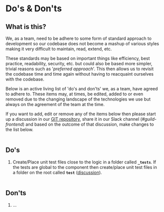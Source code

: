 # Do's & Don'ts

## What is this?

We, as a team, need to be adhere to some form of standard approach to development so our codebase does not become a mashup of various styles making it very difficult to maintain, read, extend, etc.

These standards may be based on important things like efficiency, best practice, readability, security, etc. but could also be based more simpler, trivial reasons such as '*preferred approach*'.
This then allows us to revisit the codebase time and time again without having to reacquaint ourselves with the codebase.

Below is an active living list of 'do's and don'ts' we, as a team, have agreed to adhere to. These items may, at times, be edited, added to or even removed due to the changing landscape of the technologies we use but always on the agreement of the team at the time.

If you want to add, edit or remove any of the items below then please start up a discussion in our [GIT repository](https://github.com/justeat/fozzie-components/discussions), share it in our Slack channel (*#guild-frontend*) and based on the outcome of that discussion, make changes to the list below.
</br></br>
## Do's

1. Create/Place unit test files close to the logic in a folder called **`_tests`**.   If the tests are global to the component then create/place unit test files in a folder on the root called **`test`** ([discussion](https://github.com/justeat/fozzie-components/discussions/1171)).
</br></br>
## Don'ts

1. ...
